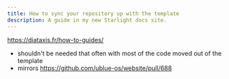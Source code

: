 ```yaml
---
title: How to sync your repository up with the template
description: A guide in my new Starlight docs site.
---
```


https://diataxis.fr/how-to-guides/

- shouldn't be needed that often with most of the code moved out of the template
- mirrors https://github.com/ublue-os/website/pull/688